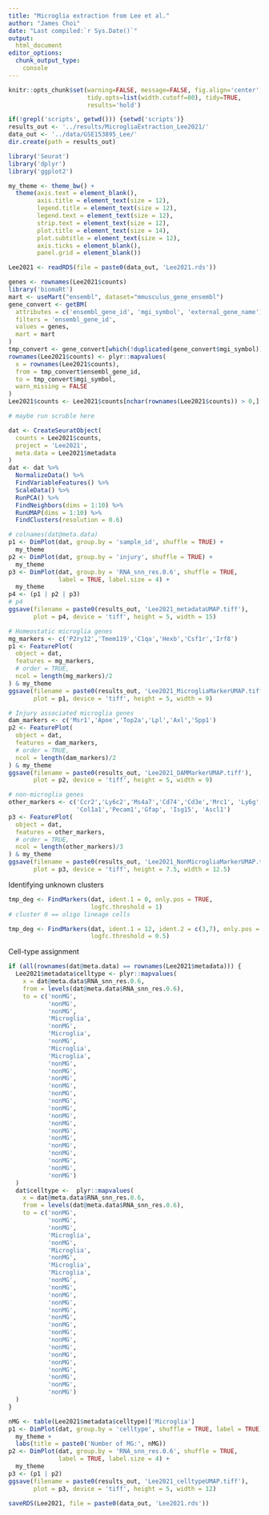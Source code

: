 ---
title: "Microglia extraction from Lee et al."
author: "James Choi"
date: "Last compiled:`r Sys.Date()`"
output: 
  html_document
editor_options:
  chunk_output_type: 
    console
---

```{r setup, include=FALSE}
knitr::opts_chunk$set(warning=FALSE, message=FALSE, fig.align='center', 
                      tidy.opts=list(width.cutoff=80), tidy=TRUE,
                      results='hold')
```

```{r}
if(!grepl('scripts', getwd())) {setwd('scripts')}
results_out <- '../results/MicrogliaExtraction_Lee2021/'
data_out <- '../data/GSE153895_Lee/'
dir.create(path = results_out)
```

```{r}
library('Seurat')
library('dplyr')
library('ggplot2')
```

```{r}
my_theme <- theme_bw() +
  theme(axis.text = element_blank(),
        axis.title = element_text(size = 12),
        legend.title = element_text(size = 12),
        legend.text = element_text(size = 12),
        strip.text = element_text(size = 12),
        plot.title = element_text(size = 14),
        plot.subtitle = element_text(size = 12),
        axis.ticks = element_blank(), 
        panel.grid = element_blank())
```

```{r}
Lee2021 <- readRDS(file = paste0(data_out, 'Lee2021.rds'))
```

```{r}
genes <- rownames(Lee2021$counts)
library('biomaRt')
mart <- useMart("ensembl", dataset="mmusculus_gene_ensembl")
gene_convert <- getBM(
  attributes = c('ensembl_gene_id', 'mgi_symbol', 'external_gene_name'),
  filters = 'ensembl_gene_id',
  values = genes,
  mart = mart
)
tmp_convert <- gene_convert[which(!duplicated(gene_convert$mgi_symbol)),]
rownames(Lee2021$counts) <- plyr::mapvalues(
  x = rownames(Lee2021$counts),
  from = tmp_convert$ensembl_gene_id,
  to = tmp_convert$mgi_symbol,
  warn_missing = FALSE
)
Lee2021$counts <- Lee2021$counts[nchar(rownames(Lee2021$counts)) > 0,]
```

```{r}
# maybe run scruble here
```

```{r}
dat <- CreateSeuratObject(
  counts = Lee2021$counts,
  project = 'Lee2021',
  meta.data = Lee2021$metadata
)
dat <- dat %>% 
  NormalizeData() %>% 
  FindVariableFeatures() %>% 
  ScaleData() %>% 
  RunPCA() %>% 
  FindNeighbors(dims = 1:10) %>% 
  RunUMAP(dims = 1:10) %>% 
  FindClusters(resolution = 0.6)
```

```{r metadata_umap}
# colnames(dat@meta.data)
p1 <- DimPlot(dat, group.by = 'sample_id', shuffle = TRUE) + 
  my_theme
p2 <- DimPlot(dat, group.by = 'injury', shuffle = TRUE) + 
  my_theme
p3 <- DimPlot(dat, group.by = 'RNA_snn_res.0.6', shuffle = TRUE,
              label = TRUE, label.size = 4) + 
  my_theme
p4 <- (p1 | p2 | p3)
# p4
ggsave(filename = paste0(results_out, 'Lee2021_metadataUMAP.tiff'),
       plot = p4, device = 'tiff', height = 5, width = 15)
```

```{r mg_markers}
# Homeostatic microglia genes
mg_markers <- c('P2ry12','Tmem119','C1qa','Hexb','Csf1r','Irf8')
p1 <- FeaturePlot(
  object = dat, 
  features = mg_markers,
  # order = TRUE, 
  ncol = length(mg_markers)/2
) & my_theme
ggsave(filename = paste0(results_out, 'Lee2021_MicrogliaMarkerUMAP.tiff'),
       plot = p1, device = 'tiff', height = 5, width = 9)

# Injury associated microglia genes
dam_markers <- c('Msr1','Apoe','Top2a','Lpl','Axl','Spp1')
p2 <- FeaturePlot(
  object = dat, 
  features = dam_markers,
  # order = TRUE,
  ncol = length(dam_markers)/2
) & my_theme
ggsave(filename = paste0(results_out, 'Lee2021_DAMMarkerUMAP.tiff'),
       plot = p2, device = 'tiff', height = 5, width = 9)

# non-microglia genes
other_markers <- c('Ccr2','Ly6c2','Ms4a7','Cd74','Cd3e','Mrc1', 'Ly6g',
                   'Col1a1','Pecam1','Gfap', 'Isg15', 'Ascl1')
p3 <- FeaturePlot(
  object = dat, 
  features = other_markers,
  # order = TRUE,
  ncol = length(other_markers)/3
) & my_theme
ggsave(filename = paste0(results_out, 'Lee2021_NonMicrogliaMarkerUMAP.tiff'),
       plot = p3, device = 'tiff', height = 7.5, width = 12.5)
```

Identifying unknown clusters

```{r}
tmp_deg <- FindMarkers(dat, ident.1 = 0, only.pos = TRUE, 
                       logfc.threshold = 1)
# cluster 0 == oligo lineage cells

tmp_deg <- FindMarkers(dat, ident.1 = 12, ident.2 = c(3,7), only.pos = TRUE, 
                       logfc.threshold = 0.5)
```

Cell-type assignment

```{r}
if (all(rownames(dat@meta.data) == rownames(Lee2021$metadata))) {
  Lee2021$metadata$celltype <- plyr::mapvalues(
    x = dat@meta.data$RNA_snn_res.0.6,
    from = levels(dat@meta.data$RNA_snn_res.0.6),
    to = c('nonMG',
           'nonMG',
           'nonMG',
           'Microglia',
           'nonMG',
           'Microglia',
           'nonMG',
           'Microglia',
           'Microglia',
           'nonMG',
           'nonMG',
           'nonMG',
           'nonMG',
           'nonMG',
           'nonMG',
           'nonMG',
           'nonMG',
           'nonMG',
           'nonMG',
           'nonMG',
           'nonMG',
           'nonMG',
           'nonMG',
           'nonMG',
           'nonMG')
  )
  dat$celltype <-  plyr::mapvalues(
    x = dat@meta.data$RNA_snn_res.0.6,
    from = levels(dat@meta.data$RNA_snn_res.0.6),
    to = c('nonMG',
           'nonMG',
           'nonMG',
           'Microglia',
           'nonMG',
           'Microglia',
           'nonMG',
           'Microglia',
           'Microglia',
           'nonMG',
           'nonMG',
           'nonMG',
           'nonMG',
           'nonMG',
           'nonMG',
           'nonMG',
           'nonMG',
           'nonMG',
           'nonMG',
           'nonMG',
           'nonMG',
           'nonMG',
           'nonMG',
           'nonMG',
           'nonMG')
  )
}
```

```{r}
nMG <- table(Lee2021$metadata$celltype)['Microglia']
p1 <- DimPlot(dat, group.by = 'celltype', shuffle = TRUE, label = TRUE) + 
  my_theme +
  labs(title = paste0('Number of MG:', nMG))
p2 <- DimPlot(dat, group.by = 'RNA_snn_res.0.6', shuffle = TRUE,
              label = TRUE, label.size = 4) + 
  my_theme
p3 <- (p1 | p2)
ggsave(filename = paste0(results_out, 'Lee2021_celltypeUMAP.tiff'),
       plot = p3, device = 'tiff', height = 5, width = 12)
```

```{r}
saveRDS(Lee2021, file = paste0(data_out, 'Lee2021.rds'))
```

